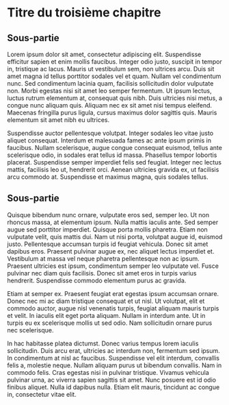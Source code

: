 # Titre du troisième chapitre {#sec-chapitre3}

## Sous-partie

Lorem ipsum dolor sit amet, consectetur adipiscing elit. Suspendisse efficitur sapien et enim mollis faucibus. Integer odio justo, suscipit in tempor in, tristique ac lacus. Mauris ut vestibulum sem, non ultrices arcu. Duis sit amet magna id tellus porttitor sodales vel et quam. Nullam vel condimentum nunc. Sed condimentum lacinia quam, facilisis sollicitudin dolor vulputate non. Morbi egestas nisi sit amet leo semper fermentum. Ut ipsum lectus, luctus rutrum elementum at, consequat quis nibh. Duis ultricies nisi metus, a congue nunc aliquam quis. Aliquam nec ex sit amet nisi tempus eleifend. Maecenas fringilla purus ligula, cursus maximus dolor sagittis quis. Mauris elementum sit amet nibh eu ultrices.

Suspendisse auctor pellentesque volutpat. Integer sodales leo vitae justo aliquet consequat. Interdum et malesuada fames ac ante ipsum primis in faucibus. Nullam scelerisque, augue congue consequat euismod, tellus ante scelerisque odio, in sodales erat tellus id massa. Phasellus tempor lobortis placerat. Suspendisse semper imperdiet felis sed feugiat. Integer nec lectus mattis, facilisis leo ut, hendrerit orci. Aenean ultricies gravida ex, ut facilisis arcu commodo at. Suspendisse et maximus magna, quis sodales tellus.

## Sous-partie

Quisque bibendum nunc ornare, vulputate eros sed, semper leo. Ut non rhoncus massa, at elementum ipsum. Nulla mattis iaculis ante. Sed semper augue sed porttitor imperdiet. Quisque porta mollis pharetra. Etiam non vulputate velit, quis mattis dui. Nam ut nisi porta, volutpat augue id, euismod justo. Pellentesque accumsan turpis id feugiat vehicula. Donec sit amet dapibus eros. Praesent pulvinar augue ex, nec aliquet lectus imperdiet et. Vestibulum at massa vel neque pharetra pellentesque non ac ipsum. Praesent ultricies est ipsum, condimentum semper leo vulputate vel. Fusce pulvinar nec diam quis facilisis. Donec sit amet eros in turpis varius hendrerit. Suspendisse commodo elementum purus ac gravida.

Etiam at semper ex. Praesent feugiat erat egestas ipsum accumsan ornare. Donec nec mi ac diam tristique consequat et ut nisl. Ut volutpat, elit et commodo auctor, augue nisl venenatis turpis, feugiat aliquam mauris turpis et velit. In iaculis elit eget porta aliquam. Nullam in interdum ante. Ut in turpis eu ex scelerisque mollis ut sed odio. Nam sollicitudin ornare purus nec scelerisque.

In hac habitasse platea dictumst. Donec varius tempus lorem iaculis sollicitudin. Duis arcu erat, ultricies ac interdum non, fermentum sed ipsum. In condimentum at nisl ac faucibus. Suspendisse vel elit interdum, convallis felis a, molestie neque. Nullam aliquam purus ut bibendum convallis. Nam in commodo felis. Cras egestas nisi in pulvinar tristique. Vivamus vehicula pulvinar urna, ac viverra sapien sagittis sit amet. Nunc posuere est id odio finibus aliquet. Nulla id dapibus nulla. Etiam elit mauris, tincidunt ac congue in, consectetur vitae elit. 

